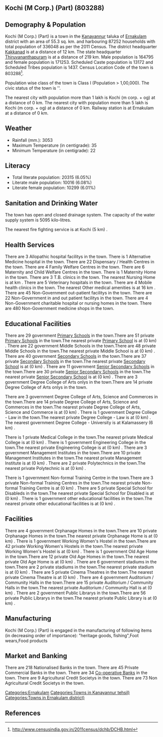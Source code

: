 {{Infobox settlement
| name=Kochi (M Corp.) (Part)
| native_name=
| native_name_lang=
| other_name=
| nickname=
| settlement_type=Town
| image_skyline=
| image_alt=
| image_caption=
| pushpin_map=India Kerala
| pushpin_label_position=right
| pushpin_map_alt=
| pushpin_map_caption=Location in Kerala, India
| latd=
| latm=
| lats=
| latNS=
| longd=
| longm=
| longs=
| longEW=
| coordinates_display=inline,title
| subdivision_type=Country
| subdivision_name={{flag|India}}
| subdivision_type1=[[States and territories of India|State]]
| subdivision_name1=Kerala 
| subdivision_type2=[[List of districts of India|District]]
| subdivision_name2=Ernakulam
| subdivision_type3=Tahsil
| subdivision_name3=Kanayannur
| website=
| established_title=<!-- Established -->
| established_date=
| founder=
| named_for=
| government_type=
| governing_body=
| unit_pref=Metric
| area_footnotes=
| area_rank=
| area_total_km2=55.3
| elevation_footnotes=
| elevation_m=
| population_total=336048
| population_as_of=2011
| population_rank=
| population_density_km2=6076
| population_demonym=
| population_footnotes=
| demographics_type1=Languages=
| demographics1_title1=Official=
| demographics1_info1=[[Malayalam language|Malayalam]]
| timezone1=[[Indian Standard Time|IST]]
| utc_offset1==+5:30
| postal_code_type=[[Postal Index Number|PIN]]
| postal_code=
| area_code_type=Telephone code
| area_code=
| registration_plate=
| blank1_name_sec1=Nearest city
| blank1_info_sec1=[[Kochi (m corp. + og) ]]
| blank2_name_sec1=[[Human sex ratio|Sex ratio]]
| blank2_info_sec1=1039
| blank3_name_sec1=Literacy
| blank3_info_sec1=6.05%
| blank1_name_sec2=[[2011 Census of India|2011 census]] code
| blank1_info_sec2=803288
| footnotes=
}}

== Kochi (M Corp.) (Part) (803288) ==

== Demography & Population ==

Kochi (M Corp.) (Part) is a town in the [[Kanayannur]] taluka of [[Ernakulam]] district with an area of 55.3 sq. km. and harbouring 87252 households with total population of 336048 as per the 2011 Census. The district headquarter [[Kakkanad]] is at a distance of 12 km. The state headquarter [[Thiruvananthapuram]] is at a distance of 219 km. Male population is 164795 and female population is 171253. Scheduled Caste population is 13172 and Scheduled Tribes population is 1437. Census Location Code of the town is 803288<ref>http://www.censusindia.gov.in/2011census/dchb/DCHB.html</ref>.

Population wise class of the town is Class I (Population > 1,00,000).
The civic status of the town is ''.

The nearest city with population more than 1 lakh is Kochi (m corp. + og)  at a distance of 0 km. The nearest city with population more than 5 lakh is Kochi (m corp. + og)  at a distance of 0 km. Railway station is at Ernakulam  at a distance of 0 km.


== Weather ==  
* Rainfall (mm.): 3053 
* Maximum Temperature (in centigrade): 35
* Minimum Temperature (in centigrade): 22


== Literacy ==  
* Total literate population: 20315 (6.05%)
* Literate male population: 10016 (6.08%)
* Literate female population: 10299 (6.01%)


== Sanitation and Drinking Water ==  
The town has open and closed drainage system.
The capacity of the water supply system is 5095 kilo-litres.

The nearest fire fighting service is at Kochi (5 km) .


== Health Services ==
There are 3 Allopathic hospital facilitys in the town.
There is 1 Alternative Medicine hospital in the town.
There are 22 Dispensary / Health Centres in the town.
There are 4 Family Welfare Centres in the town.
There are 6 Maternity and Child Welfare Centres in the town.
There is 1 Maternity Home in the town.
There are 3 T.B. clinics in the town.
The nearest Nursing Home is at  km .
There are 5 Veterinary hospitals in the town.
There are 4 Mobile health clinics in the town.
The nearest Other medical amenities is at 16 km .
There are 45 Non-Government out-patient facilitys in the town.
There are 22 Non-Government in and out patient facilitys in the town.
There are 4 Non-Government charitable hospital or nursing homes in the town.
There are 480 Non-Government medicine shops in the town.


== Educational Facilities ==
There are 29 government [[Primary School]]s in the town.There are 51 private [[Primary School]]s in the town.The nearest private [[Primary School]] is at  (0 km) .
There are 22 government Middle Schools in the town.There are 48 private Middle Schools in the town.The nearest private Middle School is at  (0 km) .
There are 40 government [[Secondary School]]s in the town.There are 37 private [[Secondary School]]s in the town.The nearest private [[Secondary School]] is at  (0 km) .
There are 11 government [[Senior Secondary School]]s in the town.There are 30 private [[Senior Secondary School]]s in the town.The nearest private [[Senior Secondary School]] is at  (0 km) .
There are 3 government Degree College of Arts onlys in the town.There are 14 private Degree College of Arts onlys in the town. 
 
 
 
 
There are 3 government Degree College of Arts, Science and Commerces in the town.There are 14 private Degree College of Arts, Science and Commerces in the town.The nearest private Degree College of Arts, Science and Commerce is at  (0 km) .
There is 1 government Degree College - Law in the town.The nearest private Degree College - Law is at  (0 km) .
The nearest government Degree College - University is at Kalamassery (6 km) .
 
There is 1 private Medical College in the town.The nearest private Medical College is at  (0 km) .
There is 1 government Engineering College in the town.The nearest private Engineering College is at  (0 km) .
There are 3 government Management Institutes in the town.There are 10 private Management Institutes in the town.The nearest private Management Institute is at  (0 km) .
There are 2 private Polytechnics in the town.The nearest private Polytechnic is at  (0 km) .
 
There is 1 government Non-formal Training Centre in the town.There are 3 private Non-formal Training Centres in the town.The nearest private Non-formal Training Centre is at  (0 km) .
There are 5 private Special School for Disableds in the town.The nearest private Special School for Disabled is at  (0 km) .
There is 1 government other educational facilities in the town.The nearest private other educational facilities is at  (0 km) .


== Facilities ==
There are 4 government Orphanage Homes in the town.There are 10 private Orphanage Homes in the town.The nearest private Orphanage Home is at  (0 km) .
There is 1 government Working Women's Hostel in the town.There are 42 private Working Women's Hostels in the town.The nearest private Working Women's Hostel is at  (0 km) .
There is 1 government Old Age Home in the town.There are 12 private Old Age Homes in the town.The nearest private Old Age Home is at  (0 km) .
There are 6 government stadiums in the town.There are 2 private stadiums in the town.The nearest private stadium is at  (0 km) .
There are 5 private Cinema Theatres in the town.The nearest private Cinema Theatre is at  (0 km) .
There are 4 government Auditorium / Community Halls in the town.There are 15 private Auditorium / Community Halls in the town.The nearest private Auditorium / Community Hall is at  (0 km) .
There are 2 government Public Librarys in the town.There are 56 private Public Librarys in the town.The nearest private Public Library is at  (0 km) .


== Manufacturing ==
Kochi (M Corp.) (Part) is engaged in the manufacturing of following items (in decreasing order of importance): "heritage goods, fishing",Foot wears,Food products


== Market and Banking ==
There are 218 Nationalised Banks in the town.
There are 45 Private Commercial Banks in the town.
There are 34 [[Co-operative Bank]]s in the town.
There are 9 Agricultural Credit Societys in the town.
There are 73 Non Agricultural Credit Societys in the town.


[[Categories:Ernakulam]]
[[Categories:Towns in Kanayannur tehsil)]]
[[Categories:Towns in Ernakulam district)]]


== References ==
{{Reflist}}


